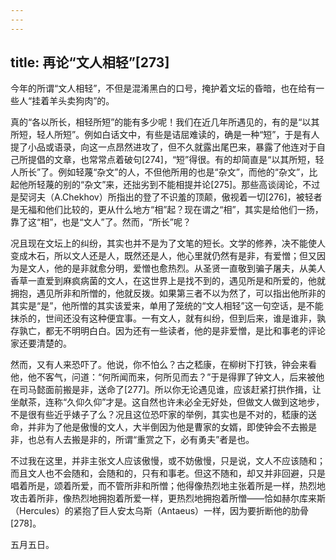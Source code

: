 ```yaml
---
---
---
```

title: 再论“文人相轻”[273]
---




今年的所谓“文人相轻”，不但是混淆黑白的口号，掩护着文坛的昏暗，也在给有一些人“挂着羊头卖狗肉”的。

真的“各以所长，相轻所短”的能有多少呢！我们在近几年所遇见的，有的是“以其所短，轻人所短”。例如白话文中，有些是诘屈难读的，确是一种“短”，于是有人提了小品或语录，向这一点昂然进攻了，但不久就露出尾巴来，暴露了他连对于自己所提倡的文章，也常常点着破句[274]，“短”得很。有的却简直是“以其所短，轻人所长”了。例如轻蔑“杂文”的人，不但他所用的也是“杂文”，而他的“杂文”，比起他所轻蔑的别的“杂文”来，还拙劣到不能相提并论[275]。那些高谈阔论，不过是契诃夫（A.Chekhov）所指出的登了不识羞的顶颠，傲视着一切[276]，被轻者是无福和他们比较的，更从什么地方“相”起？现在谓之“相”，其实是给他们一扬，靠了这“相”，也是“文人”了。然而，“所长”呢？

况且现在文坛上的纠纷，其实也并不是为了文笔的短长。文学的修养，决不能使人变成木石，所以文人还是人，既然还是人，他心里就仍然有是非，有爱憎；但又因为是文人，他的是非就愈分明，爱憎也愈热烈。从圣贤一直敬到骗子屠夫，从美人香草一直爱到麻疯病菌的文人，在这世界上是找不到的，遇见所是和所爱的，他就拥抱，遇见所非和所憎的，他就反拨。如果第三者不以为然了，可以指出他所非的其实是“是”，他所憎的其实该爱来，单用了笼统的“文人相轻”这一句空话，是不能抹杀的，世间还没有这种便宜事。一有文人，就有纠纷，但到后来，谁是谁非，孰存孰亡，都无不明明白白。因为还有一些读者，他的是非爱憎，是比和事老的评论家还要清楚的。

然而，又有人来恐吓了。他说，你不怕么？古之嵇康，在柳树下打铁，钟会来看他，他不客气，问道：“何所闻而来，何所见而去？”于是得罪了钟文人，后来被他在司马懿面前搬是非，送命了[277]。所以你无论遇见谁，应该赶紧打拱作揖，让坐献茶，连称“久仰久仰”才是。这自然也许未必全无好处，但做文人做到这地步，不是很有些近乎婊子了么？况且这位恐吓家的举例，其实也是不对的，嵇康的送命，并非为了他是傲慢的文人，大半倒因为他是曹家的女婿，即使钟会不去搬是非，也总有人去搬是非的，所谓“重赏之下，必有勇夫”者是也。

不过我在这里，并非主张文人应该傲慢，或不妨傲慢，只是说，文人不应该随和；而且文人也不会随和，会随和的，只有和事老。但这不随和，却又并非回避，只是唱着所是，颂着所爱，而不管所非和所憎；他得像热烈地主张着所是一样，热烈地攻击着所非，像热烈地拥抱着所爱一样，更热烈地拥抱着所憎——恰如赫尔库来斯（Hercules）的紧抱了巨人安太乌斯（Antaeus）一样，因为要折断他的肋骨[278]。

五月五日。